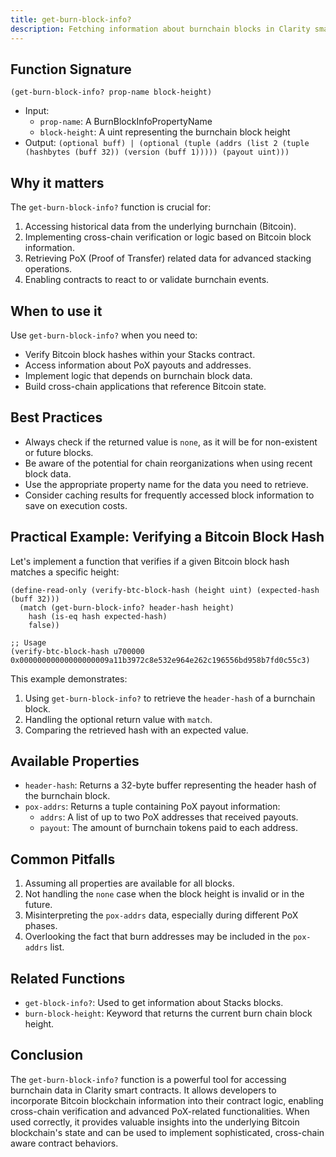 ```yaml
---
title: get-burn-block-info?
description: Fetching information about burnchain blocks in Clarity smart contracts.
---
```


## Function Signature

```clarity
(get-burn-block-info? prop-name block-height)
```

- Input: 
  - `prop-name`: A BurnBlockInfoPropertyName
  - `block-height`: A uint representing the burnchain block height
- Output: `(optional buff) | (optional (tuple (addrs (list 2 (tuple (hashbytes (buff 32)) (version (buff 1))))) (payout uint)))`

## Why it matters

The `get-burn-block-info?` function is crucial for:

1. Accessing historical data from the underlying burnchain (Bitcoin).
2. Implementing cross-chain verification or logic based on Bitcoin block information.
3. Retrieving PoX (Proof of Transfer) related data for advanced stacking operations.
4. Enabling contracts to react to or validate burnchain events.

## When to use it

Use `get-burn-block-info?` when you need to:

- Verify Bitcoin block hashes within your Stacks contract.
- Access information about PoX payouts and addresses.
- Implement logic that depends on burnchain block data.
- Build cross-chain applications that reference Bitcoin state.

## Best Practices

- Always check if the returned value is `none`, as it will be for non-existent or future blocks.
- Be aware of the potential for chain reorganizations when using recent block data.
- Use the appropriate property name for the data you need to retrieve.
- Consider caching results for frequently accessed block information to save on execution costs.

## Practical Example: Verifying a Bitcoin Block Hash

Let's implement a function that verifies if a given Bitcoin block hash matches a specific height:

```clarity
(define-read-only (verify-btc-block-hash (height uint) (expected-hash (buff 32)))
  (match (get-burn-block-info? header-hash height)
    hash (is-eq hash expected-hash)
    false))

;; Usage
(verify-btc-block-hash u700000 0x00000000000000000009a11b3972c8e532e964e262c196556bd958b7fd0c55c3)
```

This example demonstrates:
1. Using `get-burn-block-info?` to retrieve the `header-hash` of a burnchain block.
2. Handling the optional return value with `match`.
3. Comparing the retrieved hash with an expected value.

## Available Properties

- `header-hash`: Returns a 32-byte buffer representing the header hash of the burnchain block.
- `pox-addrs`: Returns a tuple containing PoX payout information:
  - `addrs`: A list of up to two PoX addresses that received payouts.
  - `payout`: The amount of burnchain tokens paid to each address.

## Common Pitfalls

1. Assuming all properties are available for all blocks.
2. Not handling the `none` case when the block height is invalid or in the future.
3. Misinterpreting the `pox-addrs` data, especially during different PoX phases.
4. Overlooking the fact that burn addresses may be included in the `pox-addrs` list.

## Related Functions

- `get-block-info?`: Used to get information about Stacks blocks.
- `burn-block-height`: Keyword that returns the current burn chain block height.

## Conclusion

The `get-burn-block-info?` function is a powerful tool for accessing burnchain data in Clarity smart contracts. It allows developers to incorporate Bitcoin blockchain information into their contract logic, enabling cross-chain verification and advanced PoX-related functionalities. When used correctly, it provides valuable insights into the underlying Bitcoin blockchain's state and can be used to implement sophisticated, cross-chain aware contract behaviors.
